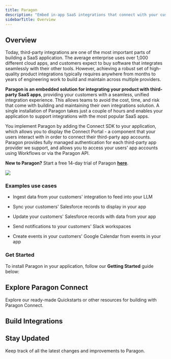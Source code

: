```yaml
---
title: Paragon
description: "Embed in-app SaaS integrations that connect with your customers' apps."
sidebarTitle: Overview
---
```


## Overview

Today, third-party integrations are one of the most important parts of building a SaaS application. The average enterprise uses over 1,000 different cloud apps, and customers expect to buy software that integrates seamlessly with their other tools. However, achieving a robust set of high-quality product integrations typically requires anywhere from months to years of engineering work to build and maintain across multiple providers.

**Paragon is an embedded solution for integrating your product with third-party SaaS apps**, providing your customers with a seamless, unified integration experience. This allows teams to avoid the cost, time, and risk that come with building and maintaining their own integrations solution. A single installation of Paragon takes just a couple of hours and enables your application to support integrations with the most popular SaaS apps.

You implement Paragon by adding the Connect SDK to your application, which allows you to display the Connect Portal - a component that your users interact with in order to connect their third-party app accounts. Paragon provides fully managed authentication for each third-party app provider we support, and allows you to access your users' app accounts using Workflows or via the Paragon API.

**New to Paragon?** Start a free 14-day trial of Paragon [**here**](https://dashboard.useparagon.com/signup).

<Frame>
  <img src="/images/home-page.avif"/>
</Frame>

### Examples use cases

* Ingest data from your customers' integration to feed into your LLM

* Sync your customers' Salesforce records to display in your app

* Update your customers' Salesforce records with data from your app

* Send notifications to your customers' Slack workspaces

* Create events in your customers' Google Calendar from events in your app


### Get Started

To install Paragon in your application, follow our **Getting Started** guide below:
<CardGroup>
  <Card
    title="Getting Started"
    icon="rocket"
    href="/getting-started/introduction"
    horizontal
  />

</CardGroup>

## Explore Paragon Connect

Explore our ready-made Quickstarts or other resources for building with Paragon Connect.

<CardGroup>
  <Card
    title="Integration Providers"
    icon="link"
    href="/resources/integrations"
    horizontal
  />
  <Card
    title="SDK / API Reference"
    icon="puzzle-piece"
    href="/api/api-reference"
    horizontal
  />
</CardGroup>

## Build Integrations

<CardGroup>
  <Card
    title="Building a Salesforce Integration"
    icon="salesforce"
    href="/tutorials/building-a-salesforce-integration"
    horizontal
  />
  <Card
    title="Building a HubSpot Integration"
    icon="hubspot"
    href="/tutorials/building-a-hubspot-integration"
    horizontal
  />
    <Card
    title="Building a Slack Integration"
    icon="slack"
    href="/tutorials/building-a-slack-integration"
    horizontal
  />
</CardGroup>

## Stay Updated

Keep track of all the latest changes and improvements to Paragon.

<CardGroup>
  <Card
    title="Changelog"
    icon="clock-rotate-left"
    href="/changelog"
    horizontal
  />
</CardGroup>
</fileContent>
</invoke>